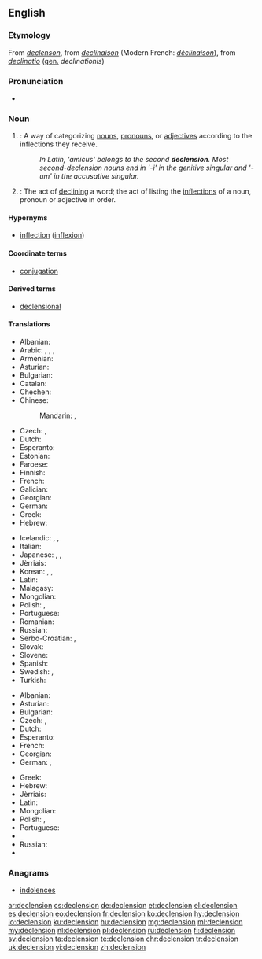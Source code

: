 ==English==

===Etymology===
From {{etyl|enm|en}} ''[[declenson]]'', from {{etyl|frm|en}} ''[[declinaison]]'' (Modern French: ''[[déclinaison]]''), from {{etyl|la|en}} ''[[declinatio]]'' ([[genitive|gen.]] ''declinationis'')

===Pronunciation===
* {{IPA|/dɪˈklɛn.ʃən/}}

===Noun===
{{wikipedia}}
{{en-noun}}

# {{context|grammar|lang=en}}: A way of categorizing [[noun]]s, [[pronoun]]s, or [[adjective]]s according to the inflections they receive.
#: ''In Latin, 'amicus' belongs to the second '''declension'''. Most second-declension nouns end in '-i' in the genitive singular and '-um' in the accusative singular.''
# {{context|grammar|lang=en}}: The act of [[decline|declining]] a word; the act of listing the [[inflection]]s of a noun, pronoun or adjective in order.

====Hypernyms====
* [[inflection]] ([[inflexion]])

====Coordinate terms====
* [[conjugation]]

====Derived terms====
* [[declensional]]

====Translations====
{{trans-top|a way of categorizing nouns}}
* Albanian: {{t|sq|lakim|m}}
* Arabic: {{qualifier|usually of Arabic nouns}} {{t|ar|إعراب|m|tr=ʾiʿrāb|sc=Arab}}, {{t+|ar|صرف|m|tr=ṣarf|sc=Arab}}, {{qualifier|inflection of nouns}} {{t|ar|تصريف الأسماء|m|tr=taṣrīf al-ʾasmāʾ|sc=Arab}}, {{t|ar|تصريف|m|tr=taṣrīf|sc=Arab}}
* Armenian: {{t|hy|հոլովում|tr=holovum|sc=Armn}}
* Asturian: {{t|ast|declinación|f}}
* Bulgarian: {{t|bg|склонение|n|tr=sklonénie}}
* Catalan: {{t|ca|declinació|f}}
* Chechen: {{t|ce|легар}}
* Chinese:
*: Mandarin: {{t|cmn|變格|sc=Hani}}, {{t+|cmn|变格|tr=biàngé|sc=Hani}}
* Czech: {{t+|cs|deklinace|f}}, {{t+|cs|skloňování|n}}
* Dutch: {{t+|nl|verbuiging|f}}
* Esperanto: {{t|eo|deklinacio}}
* Estonian: {{t|et|käänamine}}
* Faroese: {{t|fo|orðbending|f}}
* Finnish: {{t+|fi|taivutus}}
* French: {{t+|fr|déclinaison|f}}
* Galician: {{t+|gl|declinación|f}}
* Georgian: {{t|ka|ბრუნება|tr=bruneba|sc=Geor}}
* German: {{t+|de|Deklination|f}}
* Greek: {{t+|el|κλίση|f|tr=klísi|sc=Grek}}
* Hebrew: {{t|he|נטייה|f|tr=neti'a|sc=Hebr}}
{{trans-mid}}
* Icelandic: {{t+|is|fallbeyging|f}}, {{t+|is|beyging|f}}, {{t|is|beyging falla|f}}
* Italian: {{t+|it|declinazione|f}}
* Japanese: {{t|ja|語形変化|tr=ごけいへんか, gokei hénka|sc=Jpan}}, {{t+|ja|変化|tr=へんか, hénka|sc=Jpan}}, {{t|ja|ディクレンション|tr=dikurenshon|sc=Jpan}}
* Jèrriais: {{t|roa-jer|dêclyinnaîson|f}}
* Korean: {{t|ko|어형변화|tr=eo-hyeong-byeon-hwa|sc=Hang}}, {{t+|ko|곡용|tr=gok-yong,曲用|sc=Kore}}, {{t|ko|어형변화|tr=eo-hyeong-byeon-hwa,語形變化|sc=Kore}}
* Latin: {{t+|la|declinatio|f}}
* Malagasy: {{t|mg|fihilana ara-tsokajinteny}}
* Mongolian: {{t|mn|тийн ялгал|sc=Cyrl}}
* Polish: {{t+|pl|deklinacja|f}}, {{t|pl|[[odmiana]] [[przez]] [[przypadek|przypadki]]|f}}
* Portuguese: {{t+|pt|declinação|f}}
* Romanian: {{t+|ro|declinare|f}}
* Russian: {{t+|ru|склонение|n|tr=sklonénije}}
* Serbo-Croatian: {{t+|sh|deklinacija|f}}, {{t+|sh|sklonidba|f}}
* Slovak: {{t|sk|skloňovanie|n}}
* Slovene: {{t+|sl|sklanjatev|f}}
* Spanish: {{t+|es|declinación|f}}
* Swedish: {{t+|sv|deklination}}, {{t+|sv|böjning}}
* Turkish: {{t+|tr|çekim}}
{{trans-bottom}}

{{trans-top|act of declining}}
* Albanian: {{t|sq|lakim|m}}
* Asturian: {{t|ast|declinación|f}}
* Bulgarian: {{t|bg|скланяне|n}}
* Czech: {{t+|cs|deklinace|f}}, {{t+|cs|skloňování|n}}
* Dutch: {{t+|nl|verbuigen|n}}
* Esperanto: {{t|eo|deklinacio}}
* French: {{t+|fr|déclinaison|f}}
* Georgian: {{t|ka|ბრუნება|tr=bruneba|sc=Geor}}
* German: {{t+|de|Beugung|f}}, {{t+|de|Deklination|f}}
{{trans-mid}}
* Greek: {{t+|el|κλίση|f|tr=klísi|sc=Grek}}
* Hebrew: {{t|he|הטיה|f|tr=hat'aya|sc=Hebr}}
* Jèrriais: {{t|roa-jer|dêclyinnaîson|f}}
* Latin: {{t+|la|declinatio|f}}
* Mongolian: {{t|mn|тийн ялгалын ай|sc=Cyrl}}
* Polish: {{t+|pl|deklinacja|f}}, {{t|pl|[[odmiana]] [[przez]] [[przypadek|przypadki]]|f}}
* Portuguese: {{t+|pt|declinação|f}}
* {{trreq|ro}}
* Russian: {{t+|ru|склонение|n|tr=sklonénije|sc=Cyrl}}
* {{trreq|tr}}
{{trans-bottom}}

===Anagrams===
* [[indolences#English|indolences]]

[[ar:declension]]
[[cs:declension]]
[[de:declension]]
[[et:declension]]
[[el:declension]]
[[es:declension]]
[[eo:declension]]
[[fr:declension]]
[[ko:declension]]
[[hy:declension]]
[[io:declension]]
[[ku:declension]]
[[hu:declension]]
[[mg:declension]]
[[ml:declension]]
[[my:declension]]
[[nl:declension]]
[[pl:declension]]
[[ru:declension]]
[[fi:declension]]
[[sv:declension]]
[[ta:declension]]
[[te:declension]]
[[chr:declension]]
[[tr:declension]]
[[uk:declension]]
[[vi:declension]]
[[zh:declension]]